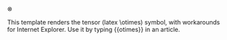<font face="Lucida Sans Unicode">⊗</font><noinclude>

This template renders the tensor (latex \otimes) symbol, with workarounds for Internet Explorer. Use it by typing <nowiki>{{otimes}}</nowiki> in an article.

</noinclude>